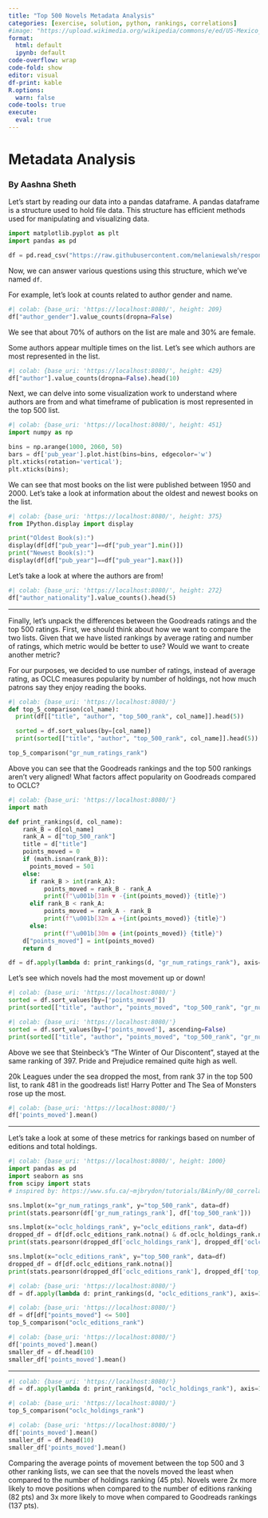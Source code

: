 ```yaml
---
title: "Top 500 Novels Metadata Analysis"
categories: [exercise, solution, python, rankings, correlations]
#image: "https://upload.wikimedia.org/wikipedia/commons/e/ed/US-Mexico_barrier_map.png"
format: 
  html: default
  ipynb: default
code-overflow: wrap
code-fold: show
editor: visual
df-print: kable
R.options:
  warn: false
code-tools: true
execute:
  eval: true
---
```


# Metadata Analysis

### By Aashna Sheth

Let's start by reading our data into a pandas dataframe. A pandas dataframe is a structure used to hold file data. This structure has efficient methods used for manipulating and visualizing data.

```python
import matplotlib.pyplot as plt
import pandas as pd

df = pd.read_csv("https://raw.githubusercontent.com/melaniewalsh/responsible-datasets-in-context/refs/heads/main/datasets/top-500-novels/top-500-novels-metadata_2025-01-11.csv", sep=',', header=0, low_memory=False)
```

Now, we can answer various questions using this structure, which we've named `df`.

For example, let's look at counts related to author gender and name.

```python
#| colab: {base_uri: 'https://localhost:8080/', height: 209}
df["author_gender"].value_counts(dropna=False)
```

We see that about 70% of authors on the list are male and 30% are female.

Some authors appear multiple times on the list. Let's see which authors are most represented in the list.

```python
#| colab: {base_uri: 'https://localhost:8080/', height: 429}
df["author"].value_counts(dropna=False).head(10)
```

Next, we can delve into some visualization work to understand where authors are from and what timeframe of publication is most represented in the top 500 list.

```python
#| colab: {base_uri: 'https://localhost:8080/', height: 451}
import numpy as np

bins = np.arange(1000, 2060, 50)
bars = df['pub_year'].plot.hist(bins=bins, edgecolor='w')
plt.xticks(rotation='vertical');
plt.xticks(bins);
```

We can see that most books on the list were published between 1950 and 2000. Let's take a look at information about the oldest and newest books on the list.

```python
#| colab: {base_uri: 'https://localhost:8080/', height: 375}
from IPython.display import display

print("Oldest Book(s):")
display(df[df["pub_year"]==df["pub_year"].min()])
print("Newest Book(s):")
display(df[df["pub_year"]==df["pub_year"].max()])
```

Let's take a look at where the authors are from!


```python
#| colab: {base_uri: 'https://localhost:8080/', height: 272}
df["author_nationality"].value_counts().head(5)
```



---


Finally, let's unpack the differences between the Goodreads ratings and the top 500 ratings. First, we should think about how we want to compare the two lists. Given that we have listed rankings by average rating and number of ratings, which metric would be better to use? Would we want to create another metric?

For our purposes, we decided to use number of ratings, instead of average rating, as OCLC measures popularity by number of holdings, not how much patrons say they enjoy reading the books.

```python
#| colab: {base_uri: 'https://localhost:8080/'}
def top_5_comparison(col_name):
  print(df[["title", "author", "top_500_rank", col_name]].head(5))

  sorted = df.sort_values(by=[col_name])
  print(sorted[["title", "author", "top_500_rank", col_name]].head(5))

top_5_comparison("gr_num_ratings_rank")
```

Above you can see that the Goodreads rankings and the top 500 rankings aren't very aligned!
What factors affect popularity on Goodreads compared to OCLC?

```python
#| colab: {base_uri: 'https://localhost:8080/'}
import math

def print_rankings(d, col_name):
    rank_B = d[col_name]
    rank_A = d["top_500_rank"]
    title = d["title"]
    points_moved = 0
    if (math.isnan(rank_B)):
      points_moved = 501
    else:
      if rank_B > int(rank_A):
          points_moved = rank_B - rank_A
          print(f"\u001b[31m ▼ -{int(points_moved)} {title}")
      elif rank_B < rank_A:
          points_moved = rank_A - rank_B
          print(f"\u001b[32m ▲ +{int(points_moved)} {title}")
      else:
          print(f"\u001b[30m ● {int(points_moved)} {title}")
    d["points_moved"] = int(points_moved)
    return d

df = df.apply(lambda d: print_rankings(d, "gr_num_ratings_rank"), axis=1)
```

Let's see which novels had the most movement up or down!

```python
#| colab: {base_uri: 'https://localhost:8080/'}
sorted = df.sort_values(by=['points_moved'])
print(sorted[["title", "author", "points_moved", "top_500_rank", "gr_num_ratings_rank"]].head(10).to_string(index=False))
```

```python
#| colab: {base_uri: 'https://localhost:8080/'}
sorted = df.sort_values(by=['points_moved'], ascending=False)
print(sorted[["title", "author", "points_moved", "top_500_rank", "gr_num_ratings_rank"]].head(10).to_string(index=False))
```

Above we see that Steinbeck's "The Winter of Our Discontent", stayed at the same ranking of 397. Pride and Prejudice remained quite high as well.

20k Leagues under the sea dropped the most, from rank 37 in the top 500 list, to rank 481 in the goodreads list! Harry Potter and The Sea of Monsters rose up the most.

```python
#| colab: {base_uri: 'https://localhost:8080/'}
df['points_moved'].mean()
```



---


Let's take a look at some of these metrics for rankings based on number of editions and total holdings.

```python
#| colab: {base_uri: 'https://localhost:8080/', height: 1000}
import pandas as pd
import seaborn as sns
from scipy import stats
# inspired by: https://www.sfu.ca/~mjbrydon/tutorials/BAinPy/08_correlation.html

sns.lmplot(x="gr_num_ratings_rank", y="top_500_rank", data=df)
print(stats.pearsonr(df['gr_num_ratings_rank'], df['top_500_rank']))

sns.lmplot(x="oclc_holdings_rank", y="oclc_editions_rank", data=df)
dropped_df = df[df.oclc_editions_rank.notna() & df.oclc_holdings_rank.notna()]
print(stats.pearsonr(dropped_df['oclc_holdings_rank'], dropped_df['oclc_editions_rank']))

sns.lmplot(x="oclc_editions_rank", y="top_500_rank", data=df)
dropped_df = df[df.oclc_editions_rank.notna()]
print(stats.pearsonr(dropped_df['oclc_editions_rank'], dropped_df['top_500_rank']))
```

```python
#| colab: {base_uri: 'https://localhost:8080/'}
df = df.apply(lambda d: print_rankings(d, "oclc_editions_rank"), axis=1)
```

```python
#| colab: {base_uri: 'https://localhost:8080/'}
df = df[df["points_moved"] <= 500]
top_5_comparison("oclc_editions_rank")
```

```python
#| colab: {base_uri: 'https://localhost:8080/'}
df['points_moved'].mean()
smaller_df = df.head(10)
smaller_df['points_moved'].mean()
```



---


```python
#| colab: {base_uri: 'https://localhost:8080/'}
df = df.apply(lambda d: print_rankings(d, "oclc_holdings_rank"), axis=1)
```

```python
#| colab: {base_uri: 'https://localhost:8080/'}
top_5_comparison("oclc_holdings_rank")
```

```python
#| colab: {base_uri: 'https://localhost:8080/'}
df['points_moved'].mean()
smaller_df = df.head(10)
smaller_df['points_moved'].mean()
```

Comparing the average points of movement between the top 500 and 3 other ranking lists, we can see that the novels moved the least when compared to the number of holdings ranking (45 pts). Novels were 2x more likely to move positions when compared to the number of editions ranking (82 pts) and 3x more likely to move when compared to Goodreads rankings (137 pts).


